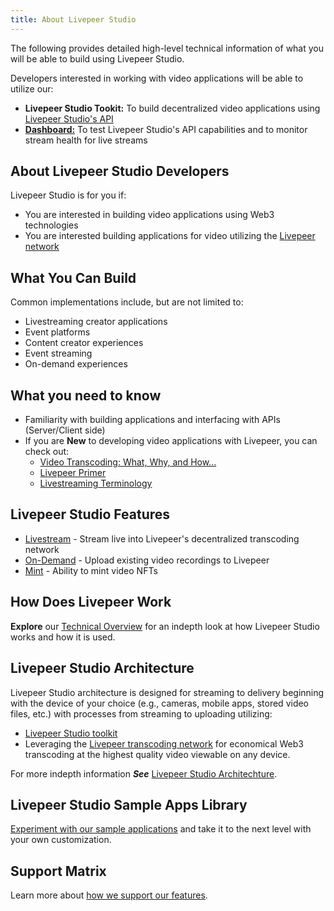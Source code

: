 ```yaml
---
title: About Livepeer Studio
---
```


The following provides detailed high-level technical information of what you will be able to build using Livepeer Studio. 

Developers interested in working with video applications will be able to utilize our:

- **Livepeer Studio Tookit:** To build decentralized video applications using [Livepeer Studio's API](/references)
- **[Dashboard:](https://livepeer.studio/login?next=%2Fdashboard)** To test Livepeer Studio's API capabilities and to monitor stream health for live streams 

## About Livepeer Studio Developers

Livepeer Studio is for you if:

- You are interested in building video applications using Web3 technologies
- You are interested building applications for video utilizing the [Livepeer network](https://livepeer.org/)

## What You Can Build

Common implementations include, but are not limited to:

- Livestreaming creator applications
- Event platforms
- Content creator experiences
- Event streaming
- On-demand experiences

## What you need to know

- Familiarity with building applications and interfacing with APIs (Server/Client side)
- If you are **New** to developing video applications with Livepeer, you can check out:
  - [Video Transcoding: What, Why, and How...](https://livepeer.studio/blog/video-transcoding-what-why-how-get-started)
  - [Livepeer Primer](https://livepeer.org/primer)
  - [Livestreaming Terminology](/references/terminology)
  
## Livepeer Studio Features

- [Livestream](/aboutstudio/livestream) - Stream live into Livepeer's decentralized transcoding network
- [On-Demand](/aboutstudio/on-demand) - Upload existing video recordings to Livepeer
- [Mint](/aboutstudio/mint) - Ability to mint video NFTs

## How Does Livepeer Work 

**Explore** our [Technical Overview](/aboutstudio/tech-overview) for an indepth look at how Livepeer Studio works and how it is used.

## Livepeer Studio Architecture

Livepeer Studio architecture is designed for streaming to delivery beginning with the device of your choice (e.g., cameras, mobile apps, stored video files, etc.) with  processes from streaming to uploading utilizing:

- [Livepeer Studio toolkit](/aboutstudio/features/) 
- Leveraging the [Livepeer transcoding network](https://docs.livepeer.org/video-miners/core-concepts/) for economical Web3 transcoding at the highest quality video viewable on any device.

For more indepth information ***See*** [Livepeer Studio Architechture](/aboutstudio/architecture).

## Livepeer Studio Sample Apps Library

[Experiment with our sample applications](/aboutstudio/sampleapps) and take it to the next level with your own customization.

## Support Matrix

Learn more about [how we support our features](/aboutstudio/features).
